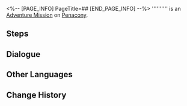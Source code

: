 <%-- [PAGE_INFO]
PageTitle=##
[END_PAGE_INFO] --%>
{{Stub|Dialogue.}}
{{Mission Infobox
|id            = 4340134
|title         = 
|image         = <!--Mission .png-->
|type          = Adventure
|event_name    = 
|chapter       = 
|requirements  = [[Trailblaze Continuance]] ''[[Battles Without Ninja and Humanity]]'' completed
|summary       = <!--official mission summary from Fate's Atlas-->
|characters    = Charmony Academy Lecturer; Dreamweaver Academy Lecturer; Familiar Pepeshi; Fortune Academy Lecturer; Neighboring Origami Bird?; Neighboring Pepeshi; Trailblazer
|startLocation = [[Penacony]] - [[Penacony Paperfold University College]]
|world         = Penacony
|area          = Penacony Paperfold University College
|prev          = 
|next          = 
|rewards       = Adventure Log*3; Condensed Aether*3; Credit*10,000
}}
'''''''''' is an [[Adventure Mission]] on [[Penacony]].

==Steps==


<!--
==Gameplay Notes==

--><!--
==Trial Character==

-->
==Dialogue==
{{Stub Dialogue}}

{{Dialogue End}}

==Other Languages==
{{Other Languages
|en   = 
|zhs  = 
|zht  = 
|ja   = 
|ko   = 
|es   = 
|fr   = 
|ru   = 
|th   = 
|vi   = 
|de   = 
|id   = 
|pt   = 
}}

==Change History==
{{Change History|2.6}}
